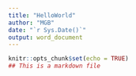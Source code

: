 ```yaml
---
title: "HelloWorld"
author: "MGB"
date: "`r Sys.Date()`"
output: word_document
---
```


```r
knitr::opts_chunk$set(echo = TRUE)
## This is a markdown file
```